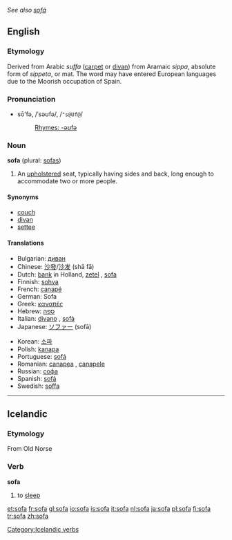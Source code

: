 ''See also [[sofá]]''
==English==
{{wikipedia}}
===Etymology===
Derived from Arabic ''suffa'' ([[carpet]] or [[divan]]) from Aramaic ''sippa'', absolute form of ''sippeta'', or mat.  The word may have entered European languages due to the Moorish occupation of Spain.

===Pronunciation===
*sō'fə, /ˈsəʊfə/, /<tt>"s@Uf@</tt>/
*:[[Rhymes:English:-əʊfə|Rhymes: -əʊfə]]

===Noun===
'''sofa''' (plural: [[sofas]])
# An [[upholster]]ed seat, typically having sides and back, long enough to accommodate two or more people.

====Synonyms====
*[[couch]]
*[[divan]]
*[[settee]]

====Translations====
{{top}}
*Bulgarian: [[диван]] {{n}}
*Chinese: [[沙發]]/[[沙发]] (shā fā)
*Dutch: [[bank]] {{f}} {{m}} in Holland, [[zetel]] {{m}}, [[sofa]] {{m}}
*Finnish: [[sohva]]
*French: [[canapé]] {{m}}
*German: Sofa {{n}}
*Greek: [[καναπές]] {{m}}
*Hebrew: [[ספה]] {{f}}
*Italian: [[divano]] {{m}}, [[sofà]] {{m}}
*Japanese: [[ソファー]] (sofā)
{{mid}}
*Korean: [[소파]]
*Polish: [[kanapa]] {{f}}
*Portuguese: [[sofá]] {{m}}
*Romanian: [[canapea]] {{f}}, [[canapele]] {{f pl}}
*Russian: [[софа]] {{f}}
*Spanish: [[sofá]] {{m}}
*Swedish: [[soffa]] {{c}}
{{bottom}}

----

==Icelandic==
===Etymology===
From Old Norse
===Verb===
'''sofa'''
# to [[sleep]]

[[Category:Icelandic verbs]]

[[et:sofa]]
[[fr:sofa]]
[[gl:sofa]]
[[io:sofa]]
[[is:sofa]]
[[it:sofa]]
[[nl:sofa]]
[[ja:sofa]]
[[pl:sofa]]
[[fi:sofa]]
[[tr:sofa]]
[[zh:sofa]]